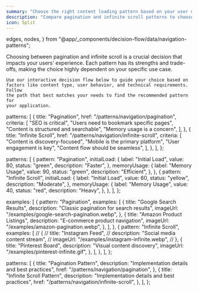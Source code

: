 ```yaml
---
summary: "Choose the right content loading pattern based on your user needs and content type"
description: "Compare pagination and infinite scroll patterns to choose the best option based on content type and user behavior."
icon: Split
---
```


  edges,
  nodes,
} from "@app/_components/decision-flow/data/navigation-patterns";

<div>
  <ComparisonHero
    title="Pagination vs Infinite Scroll"
    description="Choose the right content loading pattern based on your user needs and content type"
  />

  <div className="prose dark:prose-invert mb-10 space-y-4">
    Choosing between pagination and infinite scroll is a crucial decision that
    impacts your users' experience. Each pattern has its strengths and
    trade-offs, making the choice highly dependent on your specific use case.

    Use our interactive decision flow below to guide your choice based on
    factors like content type, user behavior, and technical requirements. Follow
    the path that best matches your needs to find the recommended pattern for
    your application.

  </div>

  <DecisionFlowSection nodes={nodes} edges={edges} title="Pagination vs Infinite Scroll Decision Flow" />
  <ComparisonGrid patterns={comparisonData.patterns} />
  <PerformanceComparison patterns={performanceData.patterns} />
  <ExamplesGrid examples={examplesData.examples} />
  <PatternNextSteps patterns={nextStepsData.patterns} />
</div>

  patterns: [
    {
      title: "Pagination",
      href: "/patterns/navigation/pagination",
      criteria: [
        "SEO is critical",
        "Users need to bookmark specific pages",
        "Content is structured and searchable",
        "Memory usage is a concern",
      ],
    },
    {
      title: "Infinite Scroll",
      href: "/patterns/navigation/infinite-scroll",
      criteria: [
        "Content is discovery-focused",
        "Mobile is the primary platform",
        "User engagement is key",
        "Content flow should be seamless",
      ],
    },
  ],
};

  patterns: [
    {
      pattern: "Pagination",
      initialLoad: {
        label: "Initial Load",
        value: 80,
        status: "green",
        description: "Faster",
      },
      memoryUsage: {
        label: "Memory Usage",
        value: 90,
        status: "green",
        description: "Efficient",
      },
    },
    {
      pattern: "Infinite Scroll",
      initialLoad: {
        label: "Initial Load",
        value: 60,
        status: "yellow",
        description: "Moderate",
      },
      memoryUsage: {
        label: "Memory Usage",
        value: 40,
        status: "red",
        description: "Heavy",
      },
    },
  ],
};

  examples: [
    {
      pattern: "Pagination",
      examples: [
        {
          title: "Google Search Results",
          description: "Classic pagination for search results",
          imageUrl: "/examples/google-search-pagination.webp",
        },
        {
          title: "Amazon Product Listings",
          description: "E-commerce product navigation",
          imageUrl: "/examples/amazon-pagination.webp",
        },
      ],
    },
    {
      pattern: "Infinite Scroll",
      examples: [
        // {
        //   title: "Instagram Feed",
        //   description: "Social media content stream",
        //   imageUrl: "/examples/instagram-infinite.webp",
        // },
        {
          title: "Pinterest Board",
          description: "Visual content discovery",
          imageUrl: "/examples/pinterest-infinite.gif",
        },
      ],
    },
  ],
};

  patterns: [
    {
      title: "Pagination Pattern",
      description: "Implementation details and best practices",
      href: "/patterns/navigation/pagination",
    },
    {
      title: "Infinite Scroll Pattern",
      description: "Implementation details and best practices",
      href: "/patterns/navigation/infinite-scroll",
    },
  ],
};

